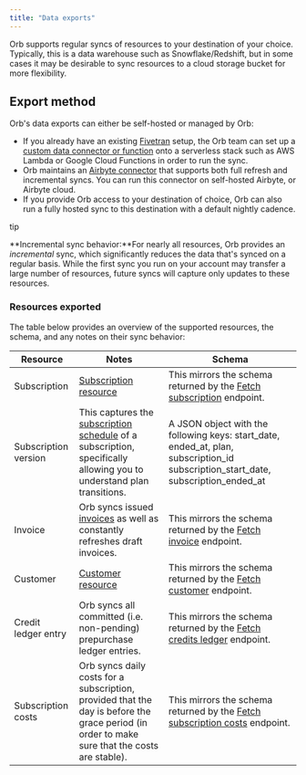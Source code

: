 ```yaml
---
title: "Data exports"
---
```


Orb supports regular syncs of resources to your destination of your choice. Typically, this is a data warehouse such as Snowflake/Redshift, but in some cases it may be desirable to sync resources to a cloud storage bucket for more flexibility.

## Export method[](#export-method "Direct link to heading")

Orb's data exports can either be self-hosted or managed by Orb:

* If you already have an existing [Fivetran](https://www.fivetran.com/) setup, the Orb team can set up a [custom data connector or function](https://fivetran.com/docs/functions) onto a serverless stack such as AWS Lambda or Google Cloud Functions in order to run the sync.
* Orb maintains an [Airbyte connector](https://docs.airbyte.com/integrations/sources/orb/) that supports both full refresh and incremental syncs. You can run this connector on self-hosted Airbyte, or Airbyte cloud.
* If you provide Orb access to your destination of choice, Orb can also run a fully hosted sync to this destination with a default nightly cadence.

tip

**Incremental sync behavior:**For nearly all resources, Orb provides an _incremental_ sync, which significantly reduces the data that's synced on a regular basis. While the first sync you run on your account may transfer a large number of resources, future syncs will capture only updates to these resources. 

### Resources exported[](#resources-exported "Direct link to heading")

The table below provides an overview of the supported resources, the schema, and any notes on their sync behavior:

| Resource             | Notes                                                                                                                                                          | Schema                                                                                                                                   |
| -------------------- | -------------------------------------------------------------------------------------------------------------------------------------------------------------- | ---------------------------------------------------------------------------------------------------------------------------------------- |
| Subscription         | [Subscription resource](/guides/concepts#Subscription)                                                                                                         | This mirrors the schema returned by the [Fetch subscription](/reference/fetch-subscription) endpoint.                                    |
| Subscription version | This captures the [subscription schedule](/reference/fetch-subscription-schedule) of a subscription, specifically allowing you to understand plan transitions. | A JSON object with the following keys: start\_date, ended\_at, plan, subscription\_id subscription\_start\_date, subscription\_ended\_at |
| Invoice              | Orb syncs issued [invoices](/guides/concepts#Invoice) as well as constantly refreshes draft invoices.                                                          | This mirrors the schema returned by the [Fetch invoice](/reference/fetch-invoice) endpoint.                                              |
| Customer             | [Customer resource](/guides/concepts#Invoice)                                                                                                                  | This mirrors the schema returned by the [Fetch customer](/reference/fetch-customer) endpoint.                                            |
| Credit ledger entry  | Orb syncs all committed (i.e. non-pending) prepurchase ledger entries.                                                                                         | This mirrors the schema returned by the [Fetch credits ledger](/reference/fetch-customer-credits-ledger) endpoint.                       |
| Subscription costs   | Orb syncs daily costs for a subscription, provided that the day is before the grace period (in order to make sure that the costs are stable).                  | This mirrors the schema returned by the [Fetch subscription costs](/reference/fetch-subscription-costs) endpoint.                        |